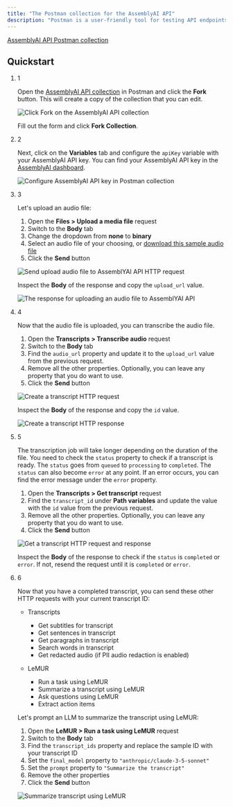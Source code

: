 ```yaml
---
title: "The Postman collection for the AssemblyAI API"
description: "Postman is a user-friendly tool for testing API endpoints. The AssemblyAI API Postman collection contains all the HTTP requests you can make to the AssemblyAI API, so you don't need to write them yourself."
---
```


[AssemblyAI API Postman collection](https://assembly.ai/postman)

## Quickstart[​](#quickstart "Direct link to Quickstart")

1. 1

   Open the [AssemblyAI API collection](https://assembly.ai/postman) in Postman and click the **Fork** button. This will create a copy of the collection that you can edit.

   ![Click Fork on the AssemblyAI API collection](/images/docs/integrations/docs/assets/images/1-fork-collection-fdfce7e4acc15dbf6afbdb73be16a7bd.png)

   Fill out the form and click **Fork Collection**.

2. 2

   Next, click on the **Variables** tab and configure the `apiKey` variable with your AssemblyAI API key. You can find your AssemblyAI API key in the [AssemblyAI dashboard](https://www.assemblyai.com/dashboard/login).

   ![Configure AssemblyAI API key in Postman collection](/images/docs/integrations/docs/assets/images/2-configure-variables-508681e605680882f442342ea4b7a421.png)

3. 3

   Let's upload an audio file:

   1. Open the **Files > Upload a media file** request
   2. Switch to the **Body** tab
   3. Change the dropdown from **none** to **binary**
   4. Select an audio file of your choosing, or [download this sample audio file](https://assembly.ai/nbc.mp3)
   5. Click the **Send** button

   ![Send upload audio file to AssemblYAI API HTTP request](/images/docs/integrations/docs/assets/images/3-upload-file-request-bfebf556bf39c0561bda25dafbdc2a71.png)

   Inspect the **Body** of the response and copy the `upload_url` value.

   ![The response for uploading an audio file to AssemblYAI API](/images/docs/integrations/docs/assets/images/4-upload-file-response-7ee9b3ca5a6446e9e146dc1a238c2f06.png)

4. 4

   Now that the audio file is uploaded, you can transcribe the audio file.

   1. Open the **Transcripts > Transcribe audio** request
   2. Switch to the **Body** tab
   3. Find the `audio_url` property and update it to the `upload_url` value from the previous request.
   4. Remove all the other properties. Optionally, you can leave any property that you do want to use.
   5. Click the **Send** button

   ![Create a transcript HTTP request](/images/docs/integrations/docs/assets/images/5-create-transcript-request-f0a0b065025cd27ca1f1f298a26d1bfb.png)

   Inspect the **Body** of the response and copy the `id` value.

   ![Create a transcript HTTP response](/images/docs/integrations/docs/assets/images/6-create-transcript-response-fc239cb4e578671544648f9ec82ed14d.png)

5. 5

   The transcription job will take longer depending on the duration of the file. You need to check the `status` property to check if a transcript is ready. The `status` goes from `queued` to `processing` to `completed`. The `status` can also become `error` at any point. If an error occurs, you can find the error message under the `error` property.

   1. Open the **Transcripts > Get transcript** request
   2. Find the `transcript_id` under **Path variables** and update the value with the `id` value from the previous request.
   3. Remove all the other properties. Optionally, you can leave any property that you do want to use.
   4. Click the **Send** button

   ![Get a transcript HTTP request and response](/images/docs/integrations/docs/assets/images/7-get-transcript-5780ccd99a57a5cf64f3ffce750fa42c.png)

   Inspect the **Body** of the response to check if the `status` is `completed` or `error`. If not, resend the request until it is `completed` or `error`.

6. 6

   Now that you have a completed transcript, you can send these other HTTP requests with your current transcript ID:

   * Transcripts

     * Get subtitles for transcript
     * Get sentences in transcript
     * Get paragraphs in transcript
     * Search words in transcript
     * Get redacted audio (if PII audio redaction is enabled)

   * LeMUR

     * Run a task using LeMUR
     * Summarize a transcript using LeMUR
     * Ask questions using LeMUR
     * Extract action items

   Let's prompt an LLM to summarize the transcript using LeMUR:

   1. Open the **LeMUR > Run a task using LeMUR** request
   2. Switch to the **Body** tab
   3. Find the `transcript_ids` property and replace the sample ID with your transcript ID
   4. Set the `final_model` property to `"anthropic/claude-3-5-sonnet"`
   5. Set the `prompt` property to `"Summarize the transcript"`
   6. Remove the other properties
   7. Click the **Send** button

   ![Summarize transcript using LeMUR](/images/docs/integrations/docs/assets/images/8-lemur-057625af09ed4002444b7a8544701a88.png)
